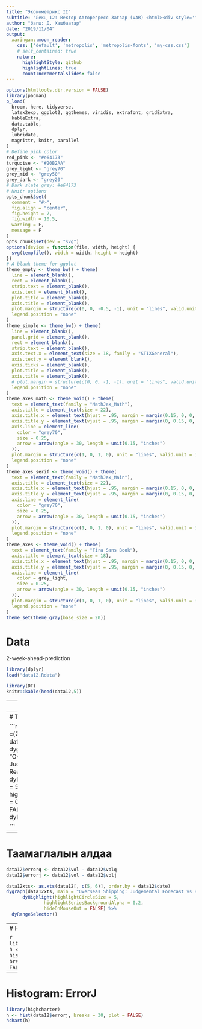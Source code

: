 ```yaml
---
title: "Эконометрикс II"
subtitle: "Лекц 12: Вектор Авторегресс Загвар (VAR) <html><div style='float:left'></div><hr color='#EB811B' size=1px width=796px></html>"
author: "багш: Д. Хашбаатар"
date: "2019/11/04"
output:
  xaringan::moon_reader:
    css: ['default', 'metropolis', 'metropolis-fonts', 'my-css.css']
    # self_contained: true
    nature:
      highlightStyle: github
      highlightLines: true
      countIncrementalSlides: false
---
```


```R
options(htmltools.dir.version = FALSE)
library(pacman)
p_load(
  broom, here, tidyverse,
  latex2exp, ggplot2, ggthemes, viridis, extrafont, gridExtra,
  kableExtra,
  data.table,
  dplyr,
  lubridate,
  magrittr, knitr, parallel
)
# Define pink color
red_pink <- "#e64173"
turquoise <- "#20B2AA"
grey_light <- "grey70"
grey_mid <- "grey50"
grey_dark <- "grey20"
# Dark slate grey: #e64173
# Knitr options
opts_chunk$set(
  comment = "#>",
  fig.align = "center",
  fig.height = 7,
  fig.width = 10.5,
  warning = F,
  message = F
)
opts_chunk$set(dev = "svg")
options(device = function(file, width, height) {
  svg(tempfile(), width = width, height = height)
})
# A blank theme for ggplot
theme_empty <- theme_bw() + theme(
  line = element_blank(),
  rect = element_blank(),
  strip.text = element_blank(),
  axis.text = element_blank(),
  plot.title = element_blank(),
  axis.title = element_blank(),
  plot.margin = structure(c(0, 0, -0.5, -1), unit = "lines", valid.unit = 3L, class = "unit"),
  legend.position = "none"
)
theme_simple <- theme_bw() + theme(
  line = element_blank(),
  panel.grid = element_blank(),
  rect = element_blank(),
  strip.text = element_blank(),
  axis.text.x = element_text(size = 18, family = "STIXGeneral"),
  axis.text.y = element_blank(),
  axis.ticks = element_blank(),
  plot.title = element_blank(),
  axis.title = element_blank(),
  # plot.margin = structure(c(0, 0, -1, -1), unit = "lines", valid.unit = 3L, class = "unit"),
  legend.position = "none"
)
theme_axes_math <- theme_void() + theme(
  text = element_text(family = "MathJax_Math"),
  axis.title = element_text(size = 22),
  axis.title.x = element_text(hjust = .95, margin = margin(0.15, 0, 0, 0, unit = "lines")),
  axis.title.y = element_text(vjust = .95, margin = margin(0, 0.15, 0, 0, unit = "lines")),
  axis.line = element_line(
    color = "grey70",
    size = 0.25,
    arrow = arrow(angle = 30, length = unit(0.15, "inches")
  )),
  plot.margin = structure(c(1, 0, 1, 0), unit = "lines", valid.unit = 3L, class = "unit"),
  legend.position = "none"
)
theme_axes_serif <- theme_void() + theme(
  text = element_text(family = "MathJax_Main"),
  axis.title = element_text(size = 22),
  axis.title.x = element_text(hjust = .95, margin = margin(0.15, 0, 0, 0, unit = "lines")),
  axis.title.y = element_text(vjust = .95, margin = margin(0, 0.15, 0, 0, unit = "lines")),
  axis.line = element_line(
    color = "grey70",
    size = 0.25,
    arrow = arrow(angle = 30, length = unit(0.15, "inches")
  )),
  plot.margin = structure(c(1, 0, 1, 0), unit = "lines", valid.unit = 3L, class = "unit"),
  legend.position = "none"
)
theme_axes <- theme_void() + theme(
  text = element_text(family = "Fira Sans Book"),
  axis.title = element_text(size = 18),
  axis.title.x = element_text(hjust = .95, margin = margin(0.15, 0, 0, 0, unit = "lines")),
  axis.title.y = element_text(vjust = .95, margin = margin(0, 0.15, 0, 0, unit = "lines")),
  axis.line = element_line(
    color = grey_light,
    size = 0.25,
    arrow = arrow(angle = 30, length = unit(0.15, "inches")
  )),
  plot.margin = structure(c(1, 0, 1, 0), unit = "lines", valid.unit = 3L, class = "unit"),
  legend.position = "none"
)
theme_set(theme_gray(base_size = 20))
```

# Data

2-week-ahead-prediction

```r
library(dplyr)
load("data12.Rdata")
```
```r
library(DT)
knitr::kable(head(data12,5))
```
---
# Таамаглал: VOLQ

```r
library(dygraphs)
library(xts)
data12xts<- as.xts(data12[, c(2, 4)], order.by = data12$date)
dygraph(data12xts, main = "Overseas Shipping: Quantative Forecast vs Realization") %>% 
      dyHighlight(highlightCircleSize = 5, 
              highlightSeriesBackgroundAlpha = 0.2,
              hideOnMouseOut = FALSE) %>% 
  dyRangeSelector()
```

---
# Таамаглал: VOLJ

```r
data12xts<- as.xts(data12[, c(2, 3)], order.by = data12$date)
dygraph(data12xts, main = "Overseas Shipping: Judgemental Forecast vs Realization") %>% 
    dyHighlight(highlightCircleSize = 5, 
              highlightSeriesBackgroundAlpha = 0.2,
              hideOnMouseOut = FALSE) %>% 
  dyRangeSelector()

```

---
# Таамаглалын алдаа

```r
data12$errorq <- data12$vol - data12$volq
data12$errorj <- data12$vol - data12$volj
```

```r
data12xts<- as.xts(data12[, c(5, 6)], order.by = data12$date)
dygraph(data12xts, main = "Overseas Shipping: Judgemental Forecast vs Realization") %>% 
      dyHighlight(highlightCircleSize = 5, 
              highlightSeriesBackgroundAlpha = 0.2,
              hideOnMouseOut = FALSE) %>% 
  dyRangeSelector()

```

---
# Histogram: ErrorQ

```r
library(highcharter)
h <- hist(data12$errorq, breaks = 25, plot = FALSE)
hchart(h)
```

---
# Histogram: ErrorJ

```r
library(highcharter)
h <- hist(data12$errorj, breaks = 30, plot = FALSE)
hchart(h)
```